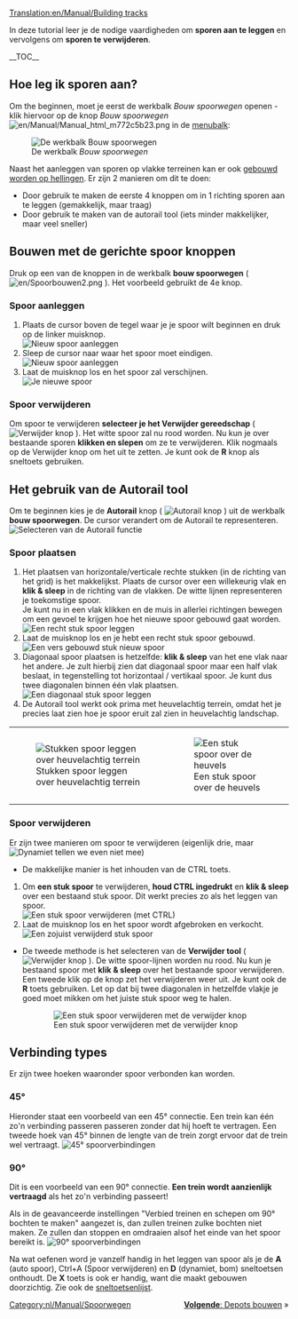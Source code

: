 [[Translation:en/Manual/Building tracks]]
{{nl/Manual/Tutorial/Tutorial}}

<!-- for search bot mainly -->
In deze tutorial leer je de nodige vaardigheden om '''sporen aan te leggen''' en vervolgens om '''sporen te verwijderen'''.

__TOC__
==Hoe leg ik sporen aan?==

Om the beginnen, moet je eerst de werkbalk ''Bouw spoorwegen'' openen - klik hiervoor op de knop ''Bouw spoorwegen'' [[File:en/Manual/Manual html m772c5b23.png]] in de [[nl/Manual/Spelinterface#de-menubalk|menubalk]]:

[[File:nl/Manual/Bouw spoorwegen.png|none|frame|De werkbalk ''Bouw spoorwegen'']]

Naast het aanleggen van sporen op vlakke terreinen kan er ook [[nl/Archive/Manual/Settings/Bouwen op hellingen|gebouwd worden op hellingen]]. Er zijn 2 manieren om dit te doen:
* Door gebruik te maken de eerste 4 knoppen om in 1 richting sporen aan te leggen (gemakkelijk, maar traag)
* Door gebruik te maken van de autorail tool (iets minder makkelijker, maar veel sneller)

== Bouwen met de gerichte spoor knoppen ==

Druk op een van de knoppen in de werkbalk '''bouw spoorwegen''' ( [[File:en/Spoorbouwen2.png]] ). Het voorbeeld gebruikt de 4e knop.

=== Spoor aanleggen ===
#Plaats de cursor boven de tegel waar je je spoor wilt beginnen en druk op de linker muisknop.<br/>[[File:nl/Manual/Spoorbouwen3.png|none|frame|Nieuw spoor aanleggen]]
#Sleep de cursor naar waar het spoor moet eindigen.<br/>[[File:nl/Manual/Spoorbouwen4.png|none|frame|Nieuw spoor aanleggen]]
#Laat de muisknop los en het spoor zal verschijnen.<br/>[[File:nl/Manual/Spoorbouwen5.png|none|frame|Je nieuwe spoor]]

=== Spoor verwijderen === 
Om spoor te verwijderen '''selecteer je het Verwijder gereedschap''' ( [[File:nl/Manual/Bulldozer.png|Verwijder knop]] ). Het witte spoor zal nu rood worden. Nu kun je over bestaande sporen '''klikken en slepen''' om ze te verwijderen. Klik nogmaals op de Verwijder knop om het uit te zetten. Je kunt ook de '''R''' knop als sneltoets gebruiken.

== Het gebruik van de Autorail tool ==
Om te beginnen kies je de '''Autorail''' knop ( [[File:nl/Manual/Autospoor.png|Autorail knop]] ) uit de werkbalk '''bouw spoorwegen'''. De cursor verandert om de Autorail te representeren.
[[File:nl/Manual/Spoorbouwen6.png|none|frame|Selecteren van de Autorail functie]]

=== Spoor plaatsen ===
# Het plaatsen van horizontale/verticale rechte stukken (in de richting van het grid) is het makkelijkst. Plaats de cursor over een willekeurig vlak en '''klik & sleep''' in de richting van de vlakken. De witte lijnen representeren je toekomstige spoor.<br/>Je kunt nu in een vlak klikken en de muis in allerlei richtingen bewegen om een gevoel te krijgen hoe het nieuwe spoor gebouwd gaat worden.<br/>[[File:en/Manual/AutorailTut2.png|none|frame|Een recht stuk spoor leggen]]
#Laat de muisknop los en je hebt een recht stuk spoor gebouwd.<br/>[[File:en/Manual/AutorailTut3.png|none|frame|Een vers gebouwd stuk nieuw spoor]]
#Diagonaal spoor plaatsen is hetzelfde: '''klik & sleep''' van het ene vlak naar het andere. Je zult hierbij zien dat diagonaal spoor maar een half vlak beslaat, in tegenstelling tot horizontaal / vertikaal spoor. Je kunt dus twee diagonalen binnen één vlak plaatsen.<br/>[[File:en/Manual/AutorailTut4.png|none|frame|Een diagonaal stuk spoor leggen]]
#De Autorail tool werkt ook prima met heuvelachtig terrein, omdat het je precies laat zien hoe je spoor eruit zal zien in heuvelachtig landschap.
{|
| [[File:en/Manual/AutorailTut5.png|none|frame|Stukken spoor leggen over heuvelachtig terrein]]
| [[File:en/Manual/AutorailTut6.png|none|frame|Een stuk spoor over de heuvels]]
|}
=== Spoor verwijderen ===
Er zijn twee manieren om spoor te verwijderen (eigenlijk drie, maar [[File:en/Manual/Clear title.png|Dynamiet]] tellen we even niet mee)

*De makkelijke manier is het inhouden van de CTRL toets.

#Om '''een stuk spoor''' te verwijderen, '''houd CTRL ingedrukt''' en '''klik & sleep''' over een bestaand stuk spoor. Dit werkt precies zo als het leggen van spoor.<br/>[[File:en/Manual/AutorailTut7.png|none|frame|Een stuk spoor verwijderen (met CTRL)]]
#Laat de muisknop los en het spoor wordt afgebroken en verkocht.<br/>[[File:en/Manual/AutorailTut8.png|none|frame|Een zojuist verwijderd stuk spoor]]

*De tweede methode is het selecteren van de '''Verwijder tool''' ( [[File:nl/Manual/Bulldozer.png|Verwijder knop]] ). De witte spoor-lijnen worden nu rood. Nu kun je bestaand spoor met '''klik & sleep''' over het bestaande spoor verwijderen. Een tweede klik op de knop zet het verwijderen weer uit. Je kunt ook de '''R''' toets gebruiken. Let op dat bij twee diagonalen in hetzelfde vlakje je goed moet mikken om het juiste stuk spoor weg te halen.
:[[File:en/Manual/AutorailTut11.png|none|frame|Een stuk spoor verwijderen met de verwijder knop]]

== Verbinding types ==
Er zijn twee hoeken waaronder spoor verbonden kan worden.

===45&#176;=== 
Hieronder staat een voorbeeld van een 45&#176; connectie. Een trein kan één zo'n verbinding passeren passeren zonder dat hij hoeft te vertragen. Een tweede hoek van 45&#176; binnen de lengte van de trein zorgt ervoor dat de trein wel vertraagt.
[[File:en/Manual/AutorailTut9.png|frame|none|45&#176; spoorverbindingen]]

===90&#176;===
Dit is een voorbeeld van een 90&#176; connectie. '''Een trein wordt aanzienlijk vertraagd''' als het zo'n verbinding passeert!

Als in de geavanceerde instellingen "Verbied treinen en schepen om 90&#176; bochten te maken" aangezet is, dan zullen treinen zulke bochten niet maken. Ze zullen dan stoppen en omdraaien alsof het einde van het spoor bereikt is.
[[File:en/Manual/AutorailTut10.png|frame|none|90&#176; spoorverbindingen]]

Na wat oefenen word je vanzelf handig in het leggen van spoor als je de '''A''' (auto spoor), Ctrl+A (Spoor verwijderen) en '''D''' (dynamiet, bom) sneltoetsen onthoudt. De '''X''' toets is ook er handig, want die maakt gebouwen doorzichtig. Zie ook de [[nl/Manual/Sneltoetsen|sneltoetsenlijst]].

<span style="float: right">[[nl/Manual/Depots bouwen|'''Volgende''': Depots bouwen]] &raquo;</span>

[[Category:nl/Manual/Spoorwegen]]